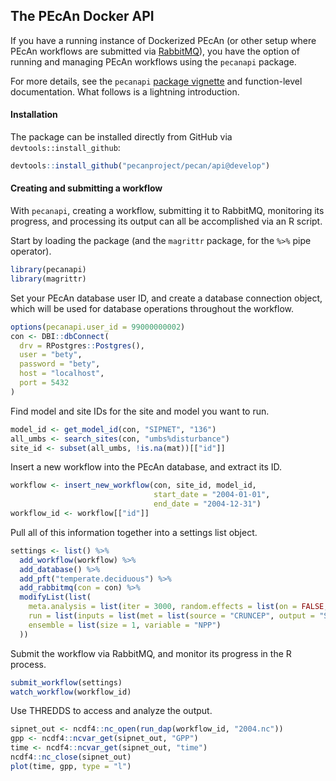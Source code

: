 ## The PEcAn Docker API {#pecan-api}

If you have a running instance of Dockerized PEcAn (or other setup where PEcAn workflows are submitted via [RabbitMQ](#rabbitmq)),
you have the option of running and managing PEcAn workflows using the `pecanapi` package.

For more details, see the `pecanapi` [package vignette](https://github.com/PecanProject/pecan/blob/develop/api/vignettes/pecanapi.Rmd) and function-level documentation.
What follows is a lightning introduction.

#### Installation

The package can be installed directly from GitHub via `devtools::install_github`:

```r
devtools::install_github("pecanproject/pecan/api@develop")
```

#### Creating and submitting a workflow

With `pecanapi`, creating a workflow, submitting it to RabbitMQ, monitoring its progress, and processing its output can all be accomplished via an R script.

Start by loading the package (and the `magrittr` package, for the `%>%` pipe operator).

```r
library(pecanapi)
library(magrittr)
```

Set your PEcAn database user ID, and create a database connection object, which will be used for database operations throughout the workflow.

```r
options(pecanapi.user_id = 99000000002)
con <- DBI::dbConnect(
  drv = RPostgres::Postgres(),
  user = "bety",
  password = "bety",
  host = "localhost",
  port = 5432
)
```

Find model and site IDs for the site and model you want to run.

```r
model_id <- get_model_id(con, "SIPNET", "136")
all_umbs <- search_sites(con, "umbs%disturbance")
site_id <- subset(all_umbs, !is.na(mat))[["id"]]
```

Insert a new workflow into the PEcAn database, and extract its ID.

```r
workflow <- insert_new_workflow(con, site_id, model_id,
                                start_date = "2004-01-01",
                                end_date = "2004-12-31")
workflow_id <- workflow[["id"]]
```

Pull all of this information together into a settings list object.

```r
settings <- list() %>%
  add_workflow(workflow) %>%
  add_database() %>%
  add_pft("temperate.deciduous") %>%
  add_rabbitmq(con = con) %>%
  modifyList(list(
    meta.analysis = list(iter = 3000, random.effects = list(on = FALSE, use_ghs = TRUE)),
    run = list(inputs = list(met = list(source = "CRUNCEP", output = "SIPNET", method = "ncss"))),
    ensemble = list(size = 1, variable = "NPP")
  ))
```

Submit the workflow via RabbitMQ, and monitor its progress in the R process.

```r
submit_workflow(settings)
watch_workflow(workflow_id)
```

Use THREDDS to access and analyze the output.

```r
sipnet_out <- ncdf4::nc_open(run_dap(workflow_id, "2004.nc"))
gpp <- ncdf4::ncvar_get(sipnet_out, "GPP")
time <- ncdf4::ncvar_get(sipnet_out, "time")
ncdf4::nc_close(sipnet_out)
plot(time, gpp, type = "l")
```

